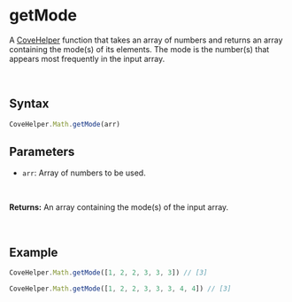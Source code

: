 
<Meta
  title="Helpers/CoveHelper/Math/getMode"
/>

# getMode
A [CoveHelper](./?path=/docs/helpers-covehelper-covehelper-class--docs) function that takes an array of numbers and returns an array containing the mode(s) of its elements. The mode is the number(s) that appears most frequently in the input array.

&nbsp;
## Syntax
```js
CoveHelper.Math.getMode(arr)
```

## Parameters
- `arr`: Array of numbers to be used.
<br/>

**Returns:** An array containing the mode(s) of the input array.

&nbsp;
## Example
```js
CoveHelper.Math.getMode([1, 2, 2, 3, 3, 3]) // [3]

CoveHelper.Math.getMode([1, 2, 2, 3, 3, 3, 4, 4]) // [3]
```
